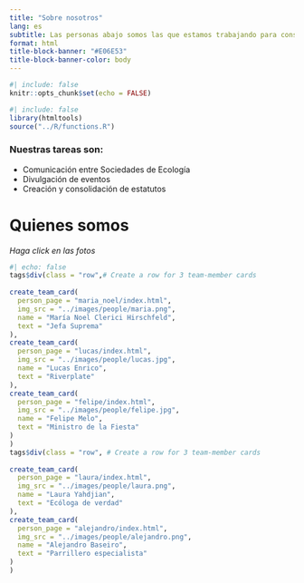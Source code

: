 ```yaml
---
title: "Sobre nosotros"
lang: es
subtitle: Las personas abajo somos las que estamos trabajando para consolidar la RelatE inicialmente
format: html 
title-block-banner: "#E06E53"
title-block-banner-color: body
---
```


```r
#| include: false
knitr::opts_chunk$set(echo = FALSE)
```

```r
#| include: false
library(htmltools)
source("../R/functions.R")
```


### Nuestras tareas son:  

- Comunicación entre Sociedades de Ecología
- Divulgación de eventos
- Creación y consolidación de estatutos



# Quienes somos

*Haga click en las fotos*
```r
#| echo: false
tags$div(class = "row",# Create a row for 3 team-member cards
         
create_team_card(
  person_page = "maria_noel/index.html",
  img_src = "../images/people/maria.png",
  name = "María Noel Clerici Hirschfeld",
  text = "Jefa Suprema"
),
create_team_card(
  person_page = "lucas/index.html",
  img_src = "../images/people/lucas.jpg",
  name = "Lucas Enrico",
  text = "Riverplate"
),
create_team_card(
  person_page = "felipe/index.html",
  img_src = "../images/people/felipe.jpg",
  name = "Felipe Melo",
  text = "Ministro de la Fiesta"
)
)
tags$div(class = "row", # Create a row for 3 team-member cards
         
create_team_card(
  person_page = "laura/index.html",
  img_src = "../images/people/laura.png",
  name = "Laura Yahdjian",
  text = "Ecóloga de verdad"
),
create_team_card(
  person_page = "alejandro/index.html",
  img_src = "../images/people/alejandro.png",
  name = "Alejandro Baseiro",
  text = "Parrillero especialista"
)
)
```

